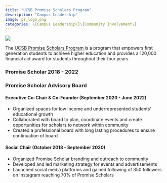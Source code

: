 ```yaml
---
title: "UCSB Promise Scholars Program"
description: "Campus Leadership"
image: ps_logo.png
categories: \[Campus Leadership\]\[Community Involvement\]
---
```


<img src="ps.png"/>

<p>The <a href = "https://promisescholars.sa.ucsb.edu"> UCSB Promise Scholars Program </a> is a program that empowers first generation students to achieve higher education and provides a 120,000 financial aid award for students throughout their four years. </p>

<h3>Promise Scholar 2018 - 2022</h3>

<h3>Promise Scholar Advisory Board</h3>

<h4>Executive Co-Chair & Co-Founder (September 2020 - June 2022)</h4>

<ul>

<li>Organized spaces for low income and underrepresented students' educational growth</li>

<li>Collaborated with board to plan, coordinate events and create opportunities for scholars to network within community</li>

<li>Created a professional board with long lasting procedures to ensure continuation of board</li>

</ul>

<h4>Social Chair (October 2018 - September 2020)</h4>

<ul>

<li>Organized Promise Scholar branding and outreach to community</li>

<li>Developed and led marketing strategy for events and advertisements</li>

<li>Launched social media platforms and gained following of 350 followers on Instagram reaching 70% of Promise Scholars </li>

</ul>
